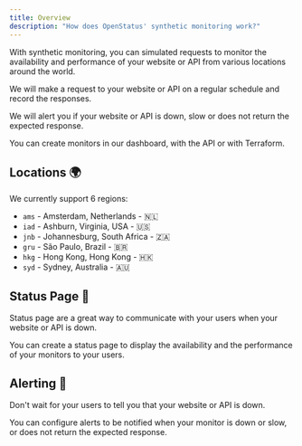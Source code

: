 ```yaml
---
title: Overview
description: "How does OpenStatus' synthetic monitoring work?"
---
```


With synthetic monitoring, you can simulated requests to monitor the availability and performance of
your website or API from various locations around the world.

We will make a request to your website or API on a regular schedule and record the
responses.

We will alert you if your website or API is down, slow or does not return the expected response.

You can create monitors in our dashboard, with the API or with Terraform.

## Locations 🌍

We currently support 6 regions:

- `ams` - Amsterdam, Netherlands - 🇳🇱
- `iad` - Ashburn, Virginia, USA - 🇺🇸
- `jnb` - Johannesburg, South Africa - 🇿🇦
- `gru` - São Paulo, Brazil - 🇧🇷
- `hkg` - Hong Kong, Hong Kong - 🇭🇰
- `syd` - Sydney, Australia - 🇦🇺

## Status Page 📃

Status page are a great way to communicate with your users when your website or API is down.

You can create a status page to display the availability and the performance of your
monitors to your users.

## Alerting 🚨

Don't wait for your users to tell you that your website or API is down.

You can configure alerts to be notified when your monitor is down or slow, or does not return the expected response.
